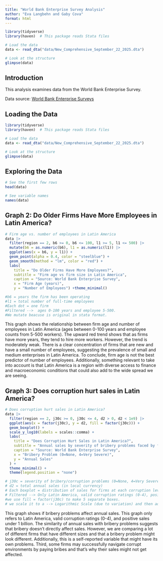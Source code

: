 ```yaml
---
title: "World Bank Enterprise Survey Analysis"
author: "Eva Langbehn and Gaby Cova"
format: html
---
```


```r

library(tidyverse)
library(haven)  # This package reads Stata files

# Load the data
data <- read_dta("data/New_Comprehensive_September_22_2025.dta")

# Look at the structure
glimpse(data)
```

## Introduction

This analysis examines data from the World Bank Enterprise Survey.

Data source: [World Bank Enterprise Surveys](https://www.enterprisesurveys.org)

## Loading the Data

```r

library(tidyverse)
library(haven)  # This package reads Stata files

# Load the data
data <- read_dta("data/New_Comprehensive_September_22_2025.dta")

# Look at the structure
glimpse(data)
```

## Exploring the Data

```r
# See the first few rows
head(data)

# See variable names
names(data)
```

## Graph 2: Do Older Firms Have More Employees in Latin America?

```r
# Firm age vs. number of employees in Latin America
data |>
  filter(region == 2, b6 >= 0, b6 <= 100, l1 >= 5, l1 <= 500) |>
  mutate(b6 = as.numeric(b6), l1 = as.numeric(l1)) |>  
  ggplot(aes(x = b6, y = l1)) +  
  geom_point(alpha = 0.4, color = "steelblue") +  
  geom_smooth(method = "lm", color = "red") +
  labs(
    title = "Do Older Firms Have More Employees?",
    subtitle = "Firm age vs firm size in Latin America",
    caption = "Source: World Bank Enterprise Survey",
    x = "Firm Age (years)",
    y = "Number of Employees") +theme_minimal()

#b6 = years the firm has been operating
#l1 = total number of full-time employees
#Each dot = one firm
#Filtered -->  ages 0-100 years and employee 5-500.  
#We mutate beacuse is original in stata format. 
```

This graph shows the relationship between firm age and number of employees in Latin America (ages between 0-100 years and employee counts from 5-500 workers). The upward red trend shows that as firms have more years, they tend to hire more workers. However, the trend is moderately weak. There is a clear concentration of firms that are new and have a small number of employees, suggesting the prevalence of small and medium enterprises in Latin America. To conclude, firm age is not the best predictor of number of employees. Additionally, something relevant to take into account is that Latin America is a region with diverse access to finance and macroeconomic conditions that could also add to the wide spread we are seeing.

## Graph 3: Does corruption hurt sales in Latin America?

```r

# Does corruption hurt sales in Latin America?
data |>
  filter(region == 2, j30c >= 0, j30c <= 4, d2 > 0, d2 < 1e9) |>
  ggplot(aes(x = factor(j30c), y = d2, fill = factor(j30c))) +
  geom_boxplot() +
  scale_y_log10(labels = scales::comma) +
  labs(
    title = "Does Corruption Hurt Sales in Latin America?",
    subtitle = "Annual sales by severity of bribery problems faced by firms",
    caption = "Source: World Bank Enterprise Survey",
    x = "Bribery Problem (0=None, 4=Very Severe)",
    y = "Annual Sales"
  ) +
  theme_minimal() +
  theme(legend.position = "none")

# j30c = severity of bribery/corruption problems (0=None, 4=Very Severe)
# d2 = total annual sales (in local currency)
# Each boxplot = distribution of sales for firms at each corruption level
# Filtered --> Only Latin America, valid corruption ratings (0-4), positive sales under 1 billion
#we use fill = factor(j30c) to make 5 separate boxes. 
# we scale it to a --> Logarithmic Scale (due to variation) and then add the commas to understand it better.
```

This graph shows if bribery problems affect annual sales. This graph only refers to Latin America, valid corruption ratings (0-4), and positive sales under 1 billion. The similarity of annual sales with bribery problems suggests that bribery doesn't directly affect sales. However, we  are comparing a lot of different firms that have different sizes and that a bribery problem might look different. Additionally, this is a self-reported variable that might have its own problems. Third, some firms may successfully navigate corrupt environments by paying bribes and that's why their sales might not get affected. 



